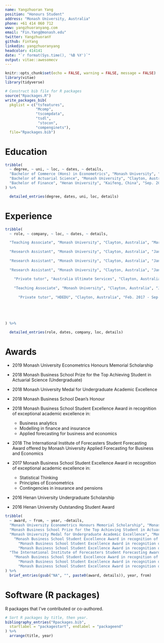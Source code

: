 ```yaml
---
name: Yangzhuoran Yang
position: "Honours Student"
address: "Monash University, Australia"
phone: +61 414 060 712
www: yangzhuoranyang.com
email: "Fin.Yang@monash.edu"
twitter: YangzhuoranY
github: FinYang
linkedin: yangzhuoranyang
headcolor: 414141
date: "`r format(Sys.time(), '%B %Y')`"
output: vitae::awesomecv
---
```


```r
knitr::opts_chunk$set(echo = FALSE, warning = FALSE, message = FALSE)
library(vitae)
library(tidyverse)
```

```r
# Construct bib file for R packages
source("Rpackages.R")
write_packages_bib(
  pkglist = c("tsfeatures",
              "Mcomp",
              "tscompdata", 
              "tsdl", 
               "stocon",
              "compenginets"),
  file="Rpackages.bib")
```

# Education

```r
tribble(
  ~ degree, ~ uni, ~ loc, ~ dates, ~ details,
  "Bachelor of Commerce (Hons) in Econometrics", "Monash University", "Clayton, Australia", "Feb. 2019 - Present", "Thesis: Optimal portfolio selection via dimensional reduction in a stochastic optimal control setting",
  "Bachelor of Actuarial Science", "Monash University", "Clayton, Australia", "Jul. 2016 - Jul. 2018", "GPA of 4, WAM of 90.323", 
  "Bachelor of Finance", "Henan University", "Kaifeng, China", "Sep. 2014 - Present", "GPA of 3.940"
) %>% 

  detailed_entries(degree, dates, uni, loc, details)

```

# Experience

```r

tribble(
  ~ role, ~ company, ~ loc, ~ dates, ~ details,

  "Teaching Associate", "Monash University", "Clayton, Australia", "Mar. 2019 - Present", "Business and economic statistics (ETC1000)",
  
  "Research Assistant", "Monash University", "Clayton, Australia", "Jan. 2016 - Present", "Responsibilities including developments of R packages and data manipulation",
  
  "Research Assistant", "Monash University", "Clayton, Australia", "Jan. 2016 - Present", "Concepts involving time series, financial data, dimension reduction and stochastic optimization",
  
  "Research Assistant", "Monash University", "Clayton, Australia", "Jan. 2016 - Present", "Supervisors include Dr Bonsoo Koo, Dr Dan Zhu, and Professor Rob Hyndman",
  
    "Private tutor", "Australia Ultimate Services", "Clayton, Australia", "Sep. 2017 - Jul. 2019", "Introductory Econometrics, Actuarial Statistics, Probability and statistical inference for economics and business, Applied econometrics and Financial Econometric",
  
    "Teaching Associate", "Monash University", "Clayton, Australia", "Jul. 2017 - Nov. 2017", "Introduction to financial accounting (ACC1100)",
  
      "Private tutor", "HDEDU", "Clayton, Australia", "Feb. 2017 - Sep. 2017", "Introductory Econometrics and Actuarial Statistics"





) %>% 

  detailed_entries(role, dates, company, loc, details)

```

\pagebreak

# Awards


* 2019 Monash University Econometrics Honours Memorial Scholarship

* 2018 Monash Business School Prize for the Top Achieving Student in Actuarial Science (Undergraduate) 

* 2018 Monash University Medal for Undergraduate Academic Excellence

* 2018 Monash Business School Dean's Honour

* 2018 Monash Business School Student Excellence Award in recognition of exceptional academic excellence in:  

  - Business analytics
  - Modelling in finance and insurance
  - Applied forecasting for business and economics

* 2018 The International Institute of Forecasters Student Forecasting Award 
    offered by Monash University Applied Forecasting for Business and Economics 

* 2017 Monash Business School Student Excellence Award in recognition of exceptional academic excellence in:  

  - Statistical Thinking
  - Principles of Econometrics
  - Contingencies in insurance and pensions
  
* 2016 Henan University Undergraduate Scholarship 

* 2016 Henan University Outstanding Student Award

```r

tribble(
  ~ award, ~ from, ~ year, ~details,
  "Monash University Econometrics Honours Memorial Scholarship", "Monash", "2019", NA,
  "Monash Business School Prize for the Top Achieving Student in Actuarial Science (Undergraduate)", "Monash", "2018", NA,
  "Monash University Medal for Undergraduate Academic Excellence", "Monash", "2018", NA,
    "Monash Business School Student Excellence Award in recognition of exceptional academic excellence in:", "Monash", "2018", "Business analytics", 
      "Monash Business School Student Excellence Award in recognition of exceptional academic excellence in:", "Monash", "2018", "Modelling in finance and insurance", 
      "Monash Business School Student Excellence Award in recognition of exceptional academic excellence in:", "Monash", "2018", "Applied forecasting for business and economics", 
  "The International Institute of Forecasters Student Forecasting Award o", "IIF", "2018", NA,
    "Monash Business School Student Excellence Award in recognition of exceptional academic excellence in:", "Monash", "2017", "Statistical Thinking", 
      "Monash Business School Student Excellence Award in recognition of exceptional academic excellence in:", "Monash", "2017", "Principles of Econometrics", 
      "Monash Business School Student Excellence Award in recognition of exceptional academic excellence in:", "Monash", "2017", "Contingencies in insurance and pensions"
) %>%
  brief_entries(gsub("NA", "", paste0(award, details)), year, from)

```


# Software (R packages)

R packages that I've contributed or co-authored.

```r
# Sort R packages by title, then year.
bibliography_entries("Rpackages.bib",
  startlabel = "packagestart", endlabel = "packageend"
) %>%
  arrange(title, year)
```
